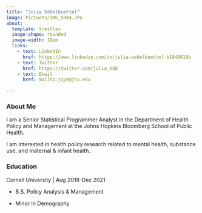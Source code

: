 ```yaml
---
title: "Julia Eddelbuettel"
image: Pictures/IMG_5904.JPG
about: 
  template: trestles
  image-shape: rounded
  image-width: 19em
  links:
    - text: LinkedIn
      href: https://www.linkedin.com/in/julia-eddelbuettel-b1849618b
    - text: Twitter
      href: https://twitter.com/julia_edd
    - text: Email
      href: mailto:jcpe@jhu.edu
  
---
```

### About Me

I am a Senior Statistical Programmer Analyst in the Department of Health Policy and Management at the Johns Hopkins Bloomberg School of Public Health.

I am interested in health policy research related to mental health, substance use, and maternal & infant health.

### Education

Cornell University \| Aug 2018-Dec 2021

-   B.S. Policy Analysis & Management

-   Minor in Demography 